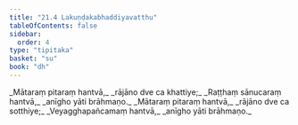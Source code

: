 ```yaml
---
title: "21.4 Lakuṇḍakabhaddiyavatthu"
tableOfContents: false
sidebar:
  order: 4
type: "tipitaka"
basket: "su"
book: "dh"
---
```



<DynamicBreadcrumb />

<Division number="294" book="dh" bookNo="18" page="55">

<Paragraph number="317" type="verses" book="dh">
_Mātaraṃ pitaraṃ hantvā,_  
_rājāno dve ca khattiye;_  
_Raṭṭhaṃ sānucaraṃ hantvā,_  
_anīgho yāti brāhmaṇo._  

</Paragraph>

</Division>
<Division number="295" book="dh" bookNo="18" page="55">

<Paragraph number="318" type="verses" book="dh">
_Mātaraṃ pitaraṃ hantvā,_  
_rājāno dve ca sotthiye;_  
_Veyagghapañcamaṃ hantvā,_  
_anīgho yāti brāhmaṇo._
</Paragraph>
</Division>
